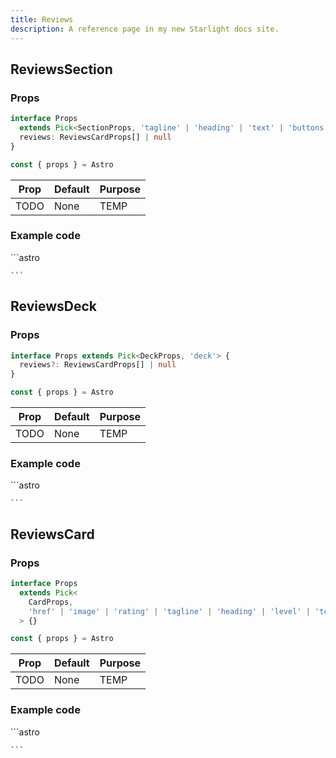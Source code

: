 ```yaml
---
title: Reviews
description: A reference page in my new Starlight docs site.
---
```




## ReviewsSection

### Props
```ts
interface Props
  extends Pick<SectionProps, 'tagline' | 'heading' | 'text' | 'buttons'> {
  reviews: ReviewsCardProps[] | null
}

const { props } = Astro
```

| Prop  | Default | Purpose |
| ----  | ------- | ------- |
| TODO  | None    | TEMP    |

### Example code
<Tabs>
  <TabItem label="Self-closing">
    ```astro

    ```
  </TabItem>
</Tabs>

<Window>
  <ReviewsSection />
</Window>

## ReviewsDeck

### Props
```ts
interface Props extends Pick<DeckProps, 'deck'> {
  reviews?: ReviewsCardProps[] | null
}

const { props } = Astro
```

| Prop  | Default | Purpose |
| ----  | ------- | ------- |
| TODO  | None    | TEMP    |

### Example code
<Tabs>
  <TabItem label="Self-closing">
    ```astro

    ```
  </TabItem>
</Tabs>

<Window>
  <ReviewsDeck />
</Window>

## ReviewsCard

### Props
```ts
interface Props
  extends Pick<
    CardProps,
    'href' | 'image' | 'rating' | 'tagline' | 'heading' | 'level' | 'text'
  > {}

const { props } = Astro
```

| Prop  | Default | Purpose |
| ----  | ------- | ------- |
| TODO  | None    | TEMP    |

### Example code
<Tabs>
  <TabItem label="Self-closing">
    ```astro

    ```
  </TabItem>
</Tabs>

<Window>
  <ReviewsCard />
</Window>
